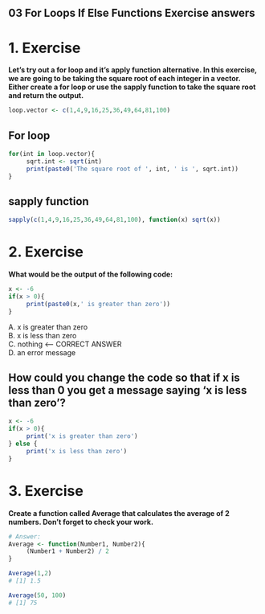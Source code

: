 ## 03 For Loops If Else Functions Exercise answers

# 1. Exercise

**Let's try out a for loop and it's apply function alternative. In this exercise, we are going to be taking the square root of each integer in a vector. Either create a for loop or use the sapply function to take the square root and return the output.**

```r
loop.vector <- c(1,4,9,16,25,36,49,64,81,100)

```


## For loop
```r
for(int in loop.vector){
     sqrt.int <- sqrt(int)
     print(paste0('The square root of ', int, ' is ', sqrt.int))
}
```

## sapply function
```r
sapply(c(1,4,9,16,25,36,49,64,81,100), function(x) sqrt(x))
```


# 2. Exercise
**What would be the output of the following code:**

```r
x <- -6
if(x > 0){
     print(paste0(x,' is greater than zero'))
}
```

A. x is greater than zero  
B. x is less than zero  
C. nothing <--- CORRECT ANSWER  
D. an error message  

## How could you change the code so that if x is less than 0 you get a message saying 'x is less than zero'? 
```r
x <- -6
if(x > 0){
     print('x is greater than zero')
} else {
     print('x is less than zero')
}
```


# 3. Exercise

**Create a function called Average that calculates the average of 2 numbers. Don't forget to check your work.**

```r
# Answer: 
Average <- function(Number1, Number2){
     (Number1 + Number2) / 2
}

Average(1,2)
# [1] 1.5

Average(50, 100)
# [1] 75
```


